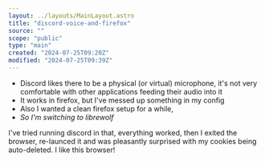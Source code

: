 ```yaml
---
layout: ../layouts/MainLayout.astro
title: "discord-voice-and-firefox"
source: ""
scope: "public"
type: "main"
created: "2024-07-25T09:20Z"
modified: "2024-07-25T09:39Z"
---
```


- Discord likes there to be a physical (or virtual) microphone, it's not very comfortable with other applications feeding their audio into it
- It works in firefox, but I've messed up something in my config
- Also I wanted a clean firefox setup for a while,
- *So I'm switching to librewolf*

I've tried running discord in that, everything worked, then I exited the browser, re-launced it and was pleasantly surprised with my cookies being auto-deleted. I like this browser!